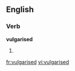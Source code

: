 
==English==

===Verb===
'''vulgarised'''

# {{past of|[[vulgarise]]}}

[[fr:vulgarised]]
[[vi:vulgarised]]